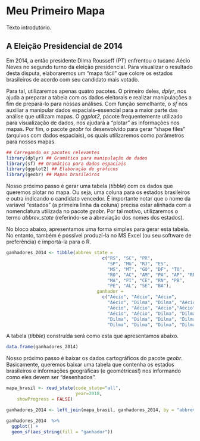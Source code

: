 # Meu Primeiro Mapa

Texto introdutório.

## A Eleição Presidencial de 2014

Em 2014, a então presidente Dilma Rousseff (PT) enfrentou o tucano Aécio Neves no segundo turno da eleição presidencial. Para visualizar o resultado desta disputa, elaboraremos um "mapa fácil" que colore os estados brasileiros de acordo com seu candidato mais votado.

Para tal, utilizaremos apenas quatro pacotes. O primeiro deles, *dplyr*, nos ajuda a preparar a tabela com os dados eleitorais e realizar manipulações a fim de prepará-lo para nossas análises. Com função semelhante, o *sf* nos auxiliar a manipular dados espaciais--essencial para a maior parte das análise que utilizam mapas. O *ggplot2*, pacote frequentemente utilizado para visualização de dados, nos ajudará a "plotar" as informações nos mapas. Por fim, o pacote *geobr* foi desenvolvido para gerar "shape files" (arquivos com dados espaciais), os quais utilizaremos como parâmetros para nossos mapas.

```r
## Carregando os pacotes relevantes
library(dplyr) ## Gramática para manipulação de dados
library(sf) ## Gramática para dados espaciais
library(ggplot2) ## Elaboração de gráficos
library(geobr) ## Mapas brasileiros
```

Nosso próximo passo é gerar uma tabela (*tibble*) com os dados que queremos plotar no mapa. Ou seja, uma coluna para os estados brasileiros e outra indicando o candidato vencedor. É importante notar que o nome da variável "estados" (a primeira linha da coluna) precisa estar alinhada com a nomenclatura utilizada no pacote *geobr*. Por tal motivo, utilizaremos o termo *abbrev_state* (referindo-se a abreviação dos nomes dos estados).

No bloco abaixo, apresentamos uma forma simples para gerar esta tabela. No entanto, também é possível produzí-la no MS Excel (ou seu software de preferência) e importá-la para o R.

```r
ganhadores_2014 <- tibble(abbrev_state = 
                                    c("RS", "SC", "PR",
                                      "SP", "MG", "RJ", "ES",
                                      "MS", "MT", "GO", "DF", "TO",
                                      "RO", "AC", "AM", "PA", "AP", "RR",
                                      "MA", "PI", "CE", "RN", "PB", 
                                      "PE", "AL", "SE", "BA"),
                                  ganhador =
                                    c("Aécio", "Aécio", "Aécio",
                                      "Aécio", "Dilma", "Dilma", "Aécio",
                                      "Aécio", "Aécio", "Aécio","Aécio", "Dilma",
                                      "Aécio", "Aécio", "Dilma", "Dilma", "Dilma", "Aécio",
                                      "Dilma", "Dilma", "Dilma", "Dilma", "Dilma", 
                                      "Dilma", "Dilma", "Dilma", "Dilma"))
```

A tabela (*tibble*) construída será como esta que apresentamos abaixo.

```r
data.frame(ganhadores_2014)
```

Nosso próximo passo é baixar os dados cartográficos do pacote *geobr*. Basicamente, queremos baixar uma tabela que contenha os estados brasileiros e informações geográficas (e geométricas!) nos informando como eles devem ser "desenhados".

```r
mapa_brasil <- read_state(code_state="all",
                          year=2018,
    showProgress = FALSE)
```

```r
ganhadores_2014 <- left_join(mapa_brasil, ganhadores_2014, by = "abbrev_state")
```

```r
ganhadores_2014  %>%
  ggplot() + 
  geom_sf(aes_string(fill = "ganhador"))
```